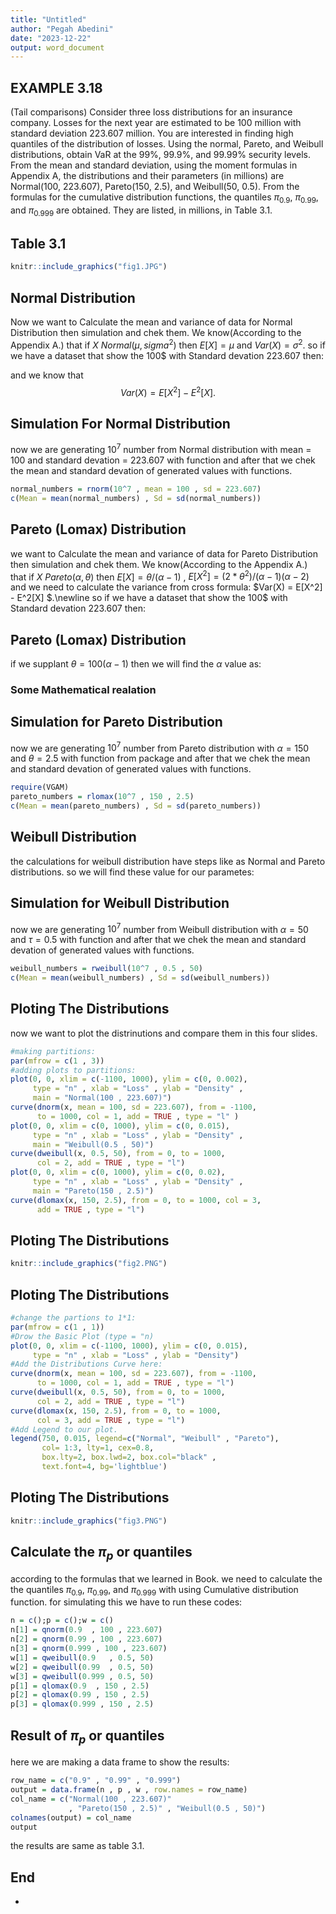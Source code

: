 ```yaml
---
title: "Untitled"
author: "Pegah Abedini"
date: "2023-12-22"
output: word_document
---
```


## EXAMPLE 3.18

(Tail comparisons) Consider three loss distributions for an insurance company. Losses
for the next year are estimated to be 100 million with standard deviation 223.607
million. You are interested in finding high quantiles of the distribution of losses.
Using the normal, Pareto, and Weibull distributions, obtain VaR at the 99%, 99.9%,
and 99.99% security levels.\newline
From the mean and standard deviation, using the moment formulas in Appendix
A, the distributions and their parameters (in millions) are Normal(100, 223.607),
Pareto(150, 2.5), and Weibull(50, 0.5). From the formulas for the cumulative distribution functions, the quantiles $\pi_{0.9}$, $\pi_{0.99}$, and $\pi_{0.999}$ are obtained. They are listed, in millions, in Table 3.1.

## Table 3.1

```r
knitr::include_graphics("fig1.JPG")
```

## Normal Distribution

Now we want to Calculate the mean and variance of data for Normal Distribution then simulation and chek them.\newline
We know(According to the Appendix A.) that if $X~Normal(\mu , sigma^2)$ then  $E[X] = \mu$ and $Var(X) = \sigma^2$. so if we have a dataset that show the 100$ with Standard devation 223.607 then:
\begin{equation}
\begin{cases}
$$
E[X] =  \mu  =  \sum x_i/n  = 100 \\
Var(X) = \sigma^2  =\sum (x_i - \mu )^2 / n = 223.607^2 
$$
\end{cases}
\end{equation}

and we know that \newline
$$ Var(X) = E[X^2] - E^2[X].$$

## Simulation For Normal Distribution

now we are generating $10^7$ number from Normal distribution with mean = 100 and standard devation = 223.607 with \textcolor{blue}{rnorm()} function and after that we  chek the mean and standard devation of generated values with \textcolor{blue}{mean() , sd()} functions.

```r
normal_numbers = rnorm(10^7 , mean = 100 , sd = 223.607)
c(Mean = mean(normal_numbers) , Sd = sd(normal_numbers))
```

## Pareto (Lomax) Distribution

we want to Calculate the mean  and variance of data for Pareto Distribution then simulation and chek them.\newline
We know(According to the Appendix A.) that if $X~Pareto(\alpha , \theta)$ then  $E[X] = \theta / (\alpha-1)$ , $E[X^2] = (2*\theta^2)/(\alpha - 1 )(\alpha-2)$ and we need to calculate the variance from cross formula: $Var(X) = E[X^2] - E^2[X]  $.\newline
so if we have a dataset that show the 100$ with Standard devation 223.607 then:
\begin{equation}
\begin{cases}
$$
E[X] = \theta / (\alpha-1) = 100 => \theta = 100 (\alpha - 1 )  \\
Var(X) = E[X^2] - E^2[X] = (2*\theta^2)/(\alpha - 1 )(\alpha-2) - \theta / (\alpha-1)
$$
\end{cases}
\end{equation}


## Pareto (Lomax) Distribution

if we supplant $\theta = 100(\alpha - 1)$ then we will find the $\alpha$ value as:

### Some Mathematical realation
\begin{equation*}
\begin{cases}
$$
Var(X) = [(2*\theta^2)/(\alpha - 1 )(\alpha-2)] - [\theta / (\alpha-1)] = 223.607^2 \\
<=> [2 * 100^2 * (\alpha - 1)^2  - 100^2 (\alpha-2)]/(\alpha-2) = 223.607^2 \\
<=> (100^2)[(2\alpha - 2) + (\alpha + 2)] = (\alpha - 2) (223.607^2) \\
<=> 100^2\alpha - 223.607^2\alpha - (2)223.607^2 = 0 \\
=> \alpha = (1/4) * 10 \\
=>\alpha = 0.25*10 = 2.5.
$$
\end{cases}
\end{equation*}

## Simulation for Pareto Distribution

now we are generating $10^7$ number from Pareto distribution with $\alpha= 150$ and $\theta = 2.5$ with \textcolor{blue}{rlomax()} function from \textcolor{pink}{VGAM} package and after that we chek the mean and standard devation of generated values with \textcolor{blue}{mean() , sd()} functions.

```r
require(VGAM)
pareto_numbers = rlomax(10^7 , 150 , 2.5) 
c(Mean = mean(pareto_numbers) , Sd = sd(pareto_numbers))
```


## Weibull Distribution
the calculations for weibull distribution have steps like as Normal and Pareto distributions. so we will find these value for our parametes:
\begin{equation}
\begin{cases}
\alpha = 50 \\
\tau = 0.5
\end{cases}
\end{equation}

## Simulation for Weibull Distribution

now we are generating $10^7$ number from Weibull distribution with $\alpha= 50$ and $\tau = 0.5$ with \textcolor{blue}{rweibull} function and after that we chek the mean and standard devation of generated values with \textcolor{blue}{mean() , sd()} functions.

```r
weibull_numbers = rweibull(10^7 , 0.5 , 50)
c(Mean = mean(weibull_numbers) , Sd = sd(weibull_numbers))
```

## Ploting The Distributions
\small
now we want to plot the distrinutions and compare them in this four slides.
```r
#making partitions:
par(mfrow = c(1 , 3))
#adding plots to partitions:
plot(0, 0, xlim = c(-1100, 1000), ylim = c(0, 0.002),
     type = "n" , xlab = "Loss" , ylab = "Density" ,
     main = "Normal(100 , 223.607)")
curve(dnorm(x, mean = 100, sd = 223.607), from = -1100,
      to = 1000, col = 1, add = TRUE , type = "l" )
plot(0, 0, xlim = c(0, 1000), ylim = c(0, 0.015),
     type = "n" , xlab = "Loss" , ylab = "Density" ,
     main = "Weibull(0.5 , 50)")
curve(dweibull(x, 0.5, 50), from = 0, to = 1000,
      col = 2, add = TRUE , type = "l")
plot(0, 0, xlim = c(0, 1000), ylim = c(0, 0.02),
     type = "n" , xlab = "Loss" , ylab = "Density" ,
     main = "Pareto(150 , 2.5)")
curve(dlomax(x, 150, 2.5), from = 0, to = 1000, col = 3,
      add = TRUE , type = "l")
```
\normalsize

## Ploting The Distributions
```r
knitr::include_graphics("fig2.PNG")
```


## Ploting The Distributions
```r
#change the partions to 1*1:
par(mfrow = c(1 , 1))
#Drow the Basic Plot (type = "n)
plot(0, 0, xlim = c(-1100, 1000), ylim = c(0, 0.015),
     type = "n" , xlab = "Loss" , ylab = "Density")
#Add the Distributions Curve here:
curve(dnorm(x, mean = 100, sd = 223.607), from = -1100,
      to = 1000, col = 1, add = TRUE , type = "l")
curve(dweibull(x, 0.5, 50), from = 0, to = 1000,
      col = 2, add = TRUE , type = "l")
curve(dlomax(x, 150, 2.5), from = 0, to = 1000,
      col = 3, add = TRUE , type = "l")
#Add Legend to our plot.
legend(750, 0.015, legend=c("Normal", "Weibull" , "Pareto"),
       col= 1:3, lty=1, cex=0.8,
       box.lty=2, box.lwd=2, box.col="black" ,
       text.font=4, bg='lightblue')
```


## Ploting The Distributions
```r
knitr::include_graphics("fig3.PNG")
```

## Calculate the $\pi_p$ or quantiles 
according to the formulas that we learned in Book. we need to calculate the the quantiles $\pi_{0.9}$, $\pi_{0.99}$, and $\pi_{0.999}$ with using Cumulative distribution function. for simulating this we have to run these codes:
\footnotesize
```r
n = c();p = c();w = c()
n[1] = qnorm(0.9  , 100 , 223.607)
n[2] = qnorm(0.99 , 100 , 223.607)
n[3] = qnorm(0.999 , 100 , 223.607)
w[1] = qweibull(0.9   , 0.5, 50)
w[2] = qweibull(0.99  , 0.5, 50)
w[3] = qweibull(0.999 , 0.5, 50)
p[1] = qlomax(0.9  , 150 , 2.5)
p[2] = qlomax(0.99 , 150 , 2.5)
p[3] = qlomax(0.999 , 150 , 2.5)
```
\normalsize

## Result of  $\pi_p$ or quantiles
\footnotesize
here we are making a data frame to show the results:
```r
row_name = c("0.9" , "0.99" , "0.999")
output = data.frame(n , p , w , row.names = row_name)
col_name = c("Normal(100 , 223.607)"
             , "Pareto(150 , 2.5)" , "Weibull(0.5 , 50)")
colnames(output) = col_name
output
```
the results are same as table 3.1.

## End
\huge   
- \textcolor{blue}{Thanks for your attention}